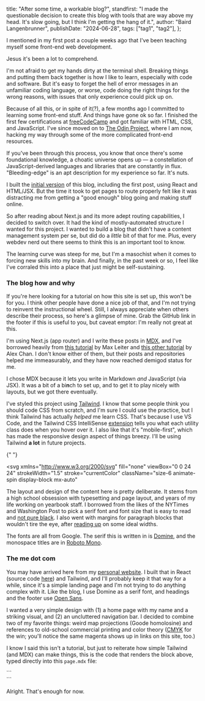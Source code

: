   title: "After some time, a workable blog?",
  standfirst:
    "I made the questionable decision to create this blog with tools that are way above my head. It's slow going, but I think I'm getting the hang of it.",
  author: "Baird Langenbrunner",
  publishDate: "2024-06-28",
  tags: ["tag1", "tag2"],
};


<PostHeading metadata={postDetails} />

I mentioned in my <Link href="/first-post">first post</Link> a couple weeks ago that I've been teaching myself some front-end web development.

Jesus it's been a lot to comprehend.

I'm not afraid to get my hands dirty at the terminal shell. Breaking things and putting them back together is how I like to learn, especially with code and software. But it's easy to forget the hell of error messages in an unfamiliar coding language, or worse, code doing the right things for the wrong reasons, with issues that only experience could pick up on.

<div className="paragraph-widths flex justify-center mx-auto">
<Tweet id="1229060963149602821" />
</div>

Because of all this, or in spite of it(?), a few months ago I committed to learning some front-end stuff. And things have gone ok so far. I finished the first few certifications at [freeCodeCamp](https://www.freecodecamp.org/) and got familiar with HTML, CSS, and JavaScript. I've since moved on to [The Odin Project](https://www.theodinproject.com/), where I am now, hacking my way through some of the more complicated front-end resources.

If you've been through this process, you know that once there's some foundational knowledge, a choatic universe opens up — a constellation of JavaScript-derived languages and libraries that are constantly in flux. "Bleeding-edge" is an apt description for my experience so far. It's nuts.

<Triangles />

I built the [initial version](https://github.com/bairdlangenbrunner/isthisinteresting-react/tree/9dcf1ea96ff6f7469b6cb31ee83e62cf5757b767) of this blog, including the first post, using React and HTML/JSX. But the time it took to get pages to route properly felt like it was distracting me from getting a "good enough" blog going and making stuff online.

So after reading about Next.js and its more adept routing capabilities, I decided to switch over. It had the kind of mostly-automated structure I wanted for this project. I wanted to build a blog that didn't have a content management system per se, but did do a _little_ bit of that for me. Plus, every webdev nerd out there seems to think this is an important tool to know.

The learning curve was steep for me, but I'm a masochist when it comes to forcing new skills into my brain. And finally, in the past week or so, I feel like I've corraled this into a place that just might be self-sustaining.

### The blog how and why

If you're here looking for a tutorial on how this site is set up, this won't be for you. I think other people have done a nice job of that, and I'm not trying to reinvent the instructional wheel. Still, I always appreciate when others describe their process, so here's a glimpse of mine. Grab the GitHub link in the footer if this is useful to you, but caveat emptor: I'm really not great at this.

I'm using Next.js (app router) and I write these posts in [MDX](https://mdxjs.com/), and I've borrowed heavily from [this tutorial](https://maxleiter.com/blog/build-a-blog-with-nextjs-13) by Max Leiter and [this other tutorial](https://www.alexchantastic.com/building-a-blog-with-next-and-mdx) by Alex Chan. I don't know either of them, but their posts and repositories helped me immeasurably, and they have now reached demigod status for me.

I chose MDX because it lets you write in Markdown _and_ JavaScript (via JSX). It was a bit of a bi**n**ch to set up, and to get it to play nicely with layouts, but we got there eventually.

I've styled this project using [Tailwind](https://tailwindcss.com/). I know that some people think you should code CSS from scratch, and I'm sure I could use the practice, but I think Tailwind has actually _helped_ me learn CSS. That's because I use VS Code, and the Tailwind CSS IntelliSense [extension](https://marketplace.visualstudio.com/items?itemName=bradlc.vscode-tailwindcss) tells you what each utility class does when you hover over it. I also like that it's "mobile-first", which has made the responsive design aspect of things breezy. I'll be using Tailwind **a lot** in future projects.

{" "}

<svg
  xmlns="http://www.w3.org/2000/svg"
  fill="none"
  viewBox="0 0 24 24"
  strokeWidth="1.5"
  stroke="currentColor"
  className="size-6 animate-spin display-block mx-auto"
>
  <path
    strokeLinecap="round"
    strokeLinejoin="round"
    d="M6 12 3.269 3.125A59.769 59.769 0 0 1 21.485 12 59.768 59.768 0 0 1 3.27 20.875L5.999 12Zm0 0h7.5"
  />
</svg>

The layout and design of the content here is pretty deliberate. It stems from a high school obsession with typesetting and page layout, and years of my life working on yearbook staff. I borrowed from the likes of the NYTimes and Washington Post to pick a serif font and font size that is easy to read and [not pure black](https://uxplanet.org/basicdesign-never-use-pure-black-in-typography-36138a3327a6). I also went with margins for paragraph blocks that wouldn't tire the eye, after [reading up](https://ux.stackexchange.com/questions/3618/ideal-column-width-for-paragraphs-online) on some ideal widths.

The fonts are all from Google. The serif this is written in is [Domine](https://fonts.google.com/specimen/Domine), and the monospace titles are in <span className="font-mono">[Roboto Mono](https://fonts.google.com/specimen/Roboto+Mono)</span>.

### The me dot com

You may have arrived here from my [personal website](https://bairdlangenbrunner.com). I built that in React (source code [here](https://github.com/bairdlangenbrunner/bairdlangenbrunner)) and Tailwind, and I'll probably keep it that way for a while, since it's a simple landing page and I'm not trying to do anything complex with it. Like the blog, I use Domine as a serif font, and headings and the footer use <span className="font-sans">[Open Sans](https://fonts.google.com/specimen/Open+Sans)</span>.

I wanted a very simple design with (1) a home page with my name and a striking visual, and (2) an uncluttered navigation bar. I decided to combine two of my favorite things: weird map projections (Goode homolosine) and references to old-school commercial printing and color theory ([CMYK](https://en.wikipedia.org/wiki/CMYK_color_model) for the win; you'll notice the same magenta shows up in links on this site, too.)

<div className="grid grid-cols-4 image-widths mx-auto">
  <div className="bg-[cyan] h-[2rem]"></div>
  <div className="bg-[magenta] h-[2rem]"></div>
  <div className="bg-[yellow] h-[2rem]"></div>
  <div className="bg-[black] h-[2rem]"></div>
</div>

I know I said this isn't a tutorial, but just to reiterate how simple Tailwind (and MDX) can make things, this is the code that renders the block above, typed directly into this `page.mdx` file:

<div className="code-div">
  ```
  <div class="grid grid-cols-4">
    <div class="bg-[cyan] h-[2rem]"></div>
    <div class="bg-[magenta] h-[2rem]"></div>
    <div class="bg-[yellow] h-[2rem]"></div>
    <div class="bg-[black] h-[2rem]"></div>
  </div>
  ```
</div>

Alright. That's enough for now.

<Triangles />